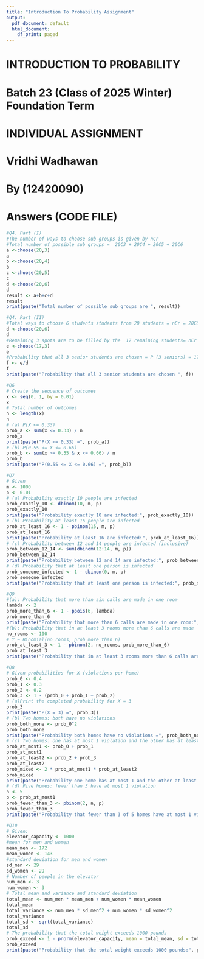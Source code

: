 ---
title: "Introduction To Probability Assignment"
output:
  pdf_document: default
  html_document:
    df_print: paged
---
# INTRODUCTION TO PROBABILITY
# Batch 23 (Class of 2025 Winter) Foundation Term
# INDIVIDUAL ASSIGNMENT
# Vridhi Wadhawan
# By (12420090)
# Answers (CODE FILE)

```{r}
#Q4. Part (I)
#The number of ways to choose sub-groups is given by nCr
#Total number of possible sub groups =  20C3 + 20C4 + 20C5 + 20C6
a <-choose(20,3)
a
b <-choose(20,4)
b
c <-choose(20,5)
c
d <-choose(20,6)
d
result <- a+b+c+d
result
print(paste("Total number of possible sub groups are ", result))
```
```{r}
#Q4. Part (II)
#Total ways to choose 6 students students from 20 students = nCr = 20C6 
d <-choose(20,6)
d
#Remaining 3 spots are to be filled by the  17 remaining students= nCr = 17C3
e <-choose(17,3)
e
#Probability that all 3 senior students are chosen = P (3 seniors) = 17C3 / 20C6 
f <- e/d
f
print(paste("Probability that all 3 senior students are chosen ", f))
```

```{r}
#Q6
# Create the sequence of outcomes
x <- seq(0, 1, by = 0.01)
x
# Total number of outcomes
n <- length(x)
n
# (a) P(X <= 0.33)
prob_a <- sum(x <= 0.33) / n
prob_a
print(paste("P(X <= 0.33) =", prob_a))
# (b) P(0.55 <= X <= 0.66)
prob_b <- sum(x >= 0.55 & x <= 0.66) / n
prob_b
print(paste("P(0.55 <= X <= 0.66) =", prob_b))
```

```{r}
#Q7
# Given
m <- 1000
p <- 0.01
# (a) Probability exactly 10 people are infected
prob_exactly_10 <- dbinom(10, m, p)
prob_exactly_10
print(paste("Probability exactly 10 are infected:", prob_exactly_10))
# (b) Probability at least 16 people are infected
prob_at_least_16 <- 1 - pbinom(15, m, p)
prob_at_least_16
print(paste("Probability at least 16 are infected:", prob_at_least_16))
# (c) Probability between 12 and 14 people are infected (inclusive)
prob_between_12_14 <- sum(dbinom(12:14, m, p))
prob_between_12_14
print(paste("Probability between 12 and 14 are infected:", prob_between_12_14))
# (d) Probability that at least one person is infected
prob_someone_infected <- 1 - dbinom(0, m, p)
prob_someone_infected
print(paste("Probability that at least one person is infected:", prob_someone_infected))
```
```{r}
#Q9
#(a): Probability that more than six calls are made in one room
lambda <- 2
prob_more_than_6 <- 1 - ppois(6, lambda)
prob_more_than_6
print(paste("Probability that more than 6 calls are made in one room:", prob_more_than_6))
#(b): Probability that in at least 3 rooms more than 6 calls are made
no_rooms <- 100
# Y ~ Binomial(no_rooms, prob_more_than_6)
prob_at_least_3 <- 1 - pbinom(2, no_rooms, prob_more_than_6)
prob_at_least_3
print(paste("Probability that in at least 3 rooms more than 6 calls are made:", prob_at_least_3))
```

```{r}
#Q8
# Given probabilities for X (violations per home)
prob_0 <- 0.4
prob_1 <- 0.3
prob_2 <- 0.2
prob_3 <- 1 - (prob_0 + prob_1 + prob_2)  
# (a)Print the completed probability for X = 3
prob_3
print(paste("P(X = 3) =", prob_3))
# (b) Two homes: both have no violations
prob_both_none <- prob_0^2
prob_both_none
print(paste("Probability both homes have no violations =", prob_both_none))
# (c) Two homes: one has at most 1 violation and the other has at least 2 violations
prob_at_most1 <- prob_0 + prob_1
prob_at_most1
prob_at_least2 <- prob_2 + prob_3 
prob_at_least2
prob_mixed <- 2 * prob_at_most1 * prob_at_least2
prob_mixed
print(paste("Probability one home has at most 1 and the other at least 2 violations =", prob_mixed))
# (d) Five homes: fewer than 3 have at most 1 violation
n <- 5
p <- prob_at_most1
prob_fewer_than_3 <- pbinom(2, n, p)
prob_fewer_than_3
print(paste("Probability that fewer than 3 of 5 homes have at most 1 violation =", prob_fewer_than_3))
```

```{r}
#Q10
# Given:
elevator_capacity <- 1000
#mean for men and women
mean_men <- 172
mean_women <- 143
#standard deviation for men and women
sd_men <- 29
sd_women <- 29
# Number of people in the elevator 
num_men <- 3
num_women <- 3
# Total mean and variance and standard deviation
total_mean <- num_men * mean_men + num_women * mean_women
total_mean
total_variance <- num_men * sd_men^2 + num_women * sd_women^2
total_variance
total_sd <- sqrt(total_variance)
total_sd 
# The probability that the total weight exceeds 1000 pounds
prob_exceed <- 1 - pnorm(elevator_capacity, mean = total_mean, sd = total_sd)
prob_exceed
print(paste("Probability that the total weight exceeds 1000 pounds:", prob_exceed))
```